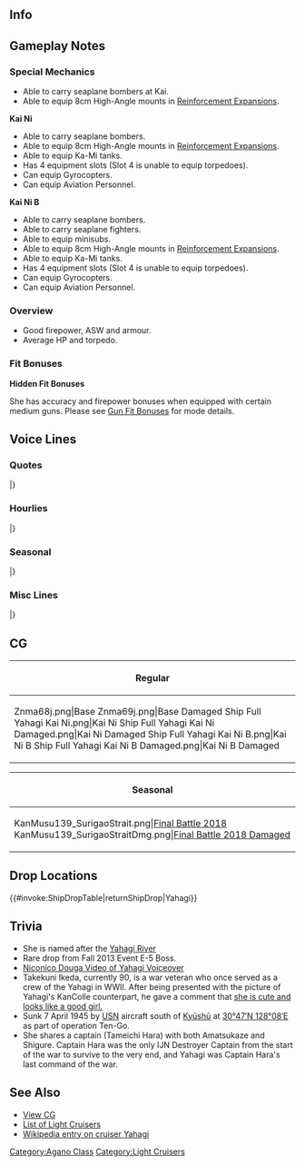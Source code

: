 ==Info==
{{KanmusuInfo|ID=139}}
{{KanmusuInfo|ID=139a}}
{{KanmusuInfo|ID=463}}
{{KanmusuInfo|ID=468}}

==Gameplay Notes==
===Special Mechanics===
* Able to carry seaplane bombers at Kai.
* Able to equip 8cm High-Angle mounts in [[Reinforcement Expansion]]s.

'''Kai Ni'''
* Able to carry seaplane bombers.
* Able to equip 8cm High-Angle mounts in [[Reinforcement Expansion]]s.
* Able to equip Ka-Mi tanks.
* Has 4 equipment slots (Slot 4 is unable to equip torpedoes).
* Can equip Gyrocopters.
* Can equip Aviation Personnel.

'''Kai Ni B'''
* Able to carry seaplane bombers.
* Able to carry seaplane fighters.
* Able to equip minisubs.
* Able to equip 8cm High-Angle mounts in [[Reinforcement Expansion]]s.
* Able to equip Ka-Mi tanks.
* Has 4 equipment slots (Slot 4 is unable to equip torpedoes).
* Can equip Gyrocopters.
* Can equip Aviation Personnel.

===Overview===
* Good firepower, ASW and armour.
* Average HP and torpedo.

===Fit Bonuses===
{{:{{BASEPAGENAME}}/Equipment Bonuses}}
{{clear}}

'''Hidden Fit Bonuses'''

She has accuracy and firepower bonuses when equipped with certain medium guns. Please see [[Gun Fit Bonuses]] for mode details.

==Voice Lines==
===Quotes===
{{ShipquoteHeader}}
{{ShipquoteKai
|scenario = Introduction
|origin = 軽巡矢矧、着任したわ。提督、最後まで頑張っていきましょう！
|translation = Light cruiser Yahagi, reporting for duty. Let's work hard till the end, Admiral!
}}
{{ShipquoteKai|scenario = Introduction|kai2 = true
|origin =軽巡矢矧、改装もしっかり完了したわ。提督、本日もよろしくどうぞ。
|translation =Light cruiser Yahagi, my remodel has been completed without issue. Admiral, I'll be in your care today too.
}}
{{ShipquoteKai
|scenario = Library
|origin = 阿賀野型軽巡の三番艦、矢矧よ。
マリアナ、レイテ、坊丿岬と、後半の大きな海戦には殆ど参加したわ。そうよ、最後の最後まで暴れて見せたの。
私の記憶の途切れた後、大和はどうなったのかしら。ま、いいわ・・・今度は全てを護りきるから!
|translation = I'm the 3rd ship of the Agano-class light crusiers, Yahagi.
I participated in nearly all the naval battles in the latter half of the war, including the Battle of the Philippine Sea, the Battle of Leyte Gulf, and Operation Ten-Go.<ref>Marinara (マリアナ) refers to the [https://en.wikipedia.org/wiki/Battle_of_the_Philippine_Sea Battle of the Philippine Sea], Leyte (レイテ) to the [https://en.wikipedia.org/wiki/Battle_of_Leyte_Gulf Battle of Leyte Gulf] and Bounomisaki (坊丿岬) to [https://en.wikipedia.org/wiki/Operation_Ten-Go Operation Ten-Go].</ref> That's right, I showed off my struggle to the very end.
I wonder what became of Yamato after my memory ends. <ref>She was sunk shortly before Yamato during Ten-Go.</ref> Oh well, this time I'll protect everyone.
}}
{{ShipquoteKai
|scenario = Secretary 1
|origin = ふふっ、いい気配りね。嫌いじゃないわ
|translation = Fufu~, that's a nice gesture. I don't dislike it.
}}
{{ShipquoteKai|scenario = Secretary 1|kai2 = true
|origin =改装矢矧、瑞雲も運用可能よ。どう？試してみる？
|translation =I can operate Zuiuns after my remodel. Well? Want to try it out?
}}
{{ShipquoteKai
|scenario = Secretary 2
|origin = さて、今日はどんな戦略を立てるの？
|translation = So, what's the plan for today?
}}
{{ShipquoteKai
|scenario = Secretary 3
|origin = うふっ、面白いわね。そ～いうことなら私からも仕掛けてもイイのかしら、ねっ？
|translation = Ufu~, this is fun. I wonder if it's fine for me to step up to the challenge you're presenting, hmm?<ref>She's talking about the Admiral poking her.</ref>
}}
{{ShipquoteKai
|scenario = Idle
|origin = そうね。この次の人生がもしあるのなら、今度は軍艦じゃないってのもいいかもね。
|translation = That's right. If there is such a thing as a next life, I think it'd be nice to not be a warship.
}}
{{ShipquoteKai
|scenario = Secretary Married
|origin = 提督…あなたの頑張り、艦娘たちは褒めているのよ？…聞いてないか…。
|translation = Admiral... Do you know the ship girls are praising your hard work? ...He's not listening...
}}
{{ShipquoteKai
|scenario = Secretary Married
|kai = yes
|origin = 提督、どうしたの？顔が赤いわ。体調管理は大事よ。……少し熱がある、かな。よし、じゃあ私が栄養しっかりある物作るわ。ちょっと間宮の厨房を貸してもらうわね、待ってて
|translation = What's wrong, Admiral? Your face is red. It's important to take care of your health... It looks like you've got a bit of a temperature. Alright, I'll go make something nourishing. I'll go ask Mamiya to let me use her kitchen for a while. Please wait.
}}
{{ShipquoteKai|scenario = Secretary Married|kai2 = true
|origin =提督、あなたの頑張り、艦娘はみんな褒めているのよ。もちろん、私だって…あはぁ…うふっ、聞いてないか。
|translation =Admiral, all the ship girls are praising your hard work. Of course, I too... Ah... Ufu. You're not listening I see.
}}
{{ShipquoteKai
|scenario = Wedding
|origin = 何っ、提督、あなた…どうしたの？そんな顔で……なんか真剣な表情ね。…えっ、これ、私に？大和とか、雪風とかじゃなくって？わ、私に！？…っ、どうしよう…あ、あの…どうしよう…わ、私……っ
|translation =What is it, Admiral... What's wrong? You've got... a really serious expression now... Eh, is this, for me? Not for Yamato or Yukikaze? F-for me!? ...Wh-what should I do... U-umm... What should I do... I-I...
}}
{{ShipquoteKai
|scenario = Looking At Scores
|origin = 提督への報告書ね、どうなの？
|translation = Here's a report for you, Admiral. How is it?
}}
{{ShipquoteKai
|scenario = Joining A Fleet
|origin = 第二水雷戦隊、預かります。矢矧、抜錨する！
|translation = I'll lead the 2nd Torpedo Squadron. Yahagi, setting sail!
}}
{{ShipquoteKai|scenario = Joining A Fleet|kai2 = true
|origin =第二水雷戦隊、旗艦、矢矧、推参。さあ、突撃する。掛かれ！
|translation =2nd Torpedo Squadron, flagship, Yahagi, reporting in. Now, let's begin the attack. Bring it!
}}
{{ShipquoteKai
|scenario = Equipment 1
|origin = そうね、ありがたいわ
|translation = That's right, thanks.
}}
{{ShipquoteKai|scenario = Equipment 1|kai2 = true
|origin =これは、いいじゃない？素敵ね。
|translation = This is something good, isn't it? It's lovely.
}}
{{ShipquoteKai
|scenario = Equipment 2
|origin = うん、この改装なら…いけるかもしれない！
|translation = Yup, with this upgrade... I think I can do it!
}}
{{ShipquoteKai|scenario = Equipment 2|kai2b = true
|origin =これなら、これなら行けそうね。矢矧やってみます。
|translation =I think... I think this'll do. I'll give it a shot.
}}
{{ShipquoteKai
|scenario = Equipment 3
|origin = 流石ね
|translation = Just as expected.
}}
{{ShipquoteKai
|scenario = Supply
|origin = 補給よろしく、また出るわ！
|translation = Please resupply me, I'm heading back out again!
}}
{{ShipquoteKai
|scenario = Docking Minor
|origin = この程度、傷のうちにも入らないけど？
|translation = But, this doesn't even count as an injury though?
}}
{{ShipquoteKai
|scenario = Docking Major
|origin = 万全な体勢で出撃したいから、感謝はするわ
|translation = I do want to sortie in perfect condition, so thanks.
}}
{{ShipquoteKai
|scenario = Construction
|origin = 新しい艦が進水するわ
|translation = A new ship has been launched.
}}
{{ShipquoteKai
|scenario = Returning From Sortie
|origin = 艦隊、全艦泊地に帰投したわ
|translation = All ships of the fleet have returned to port.
}}
{{ShipquoteKai
|scenario = Starting A Sortie
|origin = 軽巡矢矧、出撃します！
|translation = Light cruiser Yahagi, sortieing!
}}
{{ShipquoteKai
|scenario = Battle Start
|origin = 砲雷撃戦、始めます！
|translation = Begin battle!
|audio = Yahagi-Battle_Start.ogg
}}
{{ShipquoteKai|scenario = Battle Start|kai2 = true
|origin =敵を見つけたわ。艦隊、増速。合戦、用意！行くわ！
|translation =Enemy spotted. Fleet, increase speed. Battle stations. Let's go!
}}
{{ShipquoteKai
|scenario = Attack
|origin = 今度は良く引きつけるんだ・・・よし、てーっ！
|translation = We have to draw them in properly this time... Alright, fire~!<ref>During the Battle of Leyte Gulf, Yahagi led DesRon2 in evasive manoeuvres that took them away from the US fleet and caused their torpedo spread to miss.</ref>
}}
{{ShipquoteKai|scenario = Attack|kai2 = true
|origin =矢矧、突撃する。
|translation =Yahagi, attacking.
}}
{{ShipquoteKai
|scenario = Night Attack 
|origin = 阿賀野型を軽巡と侮らないで！
|translation = Don't underestimate the Agano-class light cruisers!
}}
{{ShipquoteKai
|scenario = Night Battle
|origin = あはっ！夜戦なの？悪くないわね！
|translation = Aha~! A night battle? Not bad!
}}
{{ShipquoteKai|scenario = Night Battle|kai2 = true
|origin =この矢矧と夜戦をしたいと……面白いわね。後悔しないで。
|translation =You want to night battle with me...? ...That's funny. Don't regret your decision.
}}
{{ShipquoteKai
|scenario = MVP
|origin = この矢矧が艦隊で一番なの？うふぅ、そうね、意外と…嬉しいかもね。
|translation = I'm the fleet's number one? Ufu, that surprsingly... makes me kind of happy.
}}
{{ShipquoteKai|scenario = MVP|kai2 = true
|origin =この矢矧が艦隊で一番なの？うふっ、そうね、意外と嬉しいものね。不思議ね。でも、今日は頂いておくわ。
|translation =I'm the fleet's number one? Ufu, that suprisingly makes me kind of happy. It's strange. But, I'll accept for today.
}}
{{ShipquoteKai
|scenario = Minor Damage 1
|origin = ここからが私の本領発揮よ！
|translation = This is where I show my true abilities!
}}
{{ShipquoteKai
|scenario = Minor Damage 2
|origin = 数発の被弾で私が沈むわけないじゃない！
|translation = I won't sink from so few hits!
}}
{{ShipquoteKai
|scenario = Major Damage
|origin = 私を沈めたいなら、魚雷5、6本くらい撃ち込まないと…駄目よ！
|translation = You'll need 5 or 6 torpedoes if... you want to sink me!<ref>It took 7 torpedoes and 12 bombs to sink Yahagi.</ref>
}}
{{ShipquoteKai
|scenario = Sunk
|origin = もういい、私から、離れて…。また、大和と雪風が見えるな…悪くない…
|translation = It's fine, let go of me... I can see Yamato and Yukikaze again... That's not so bad...
}}
|} <references/>

{{clear}}

===Hourlies===
{{ShipquoteHeader | type = hourly}}
{{ShipquoteKai
|scenario = 00|kai=yes
|origin = 深夜零時。無理はダメよ
|translation = Midnight. Don't push yourself.
}}
{{ShipquoteKai
|scenario = 01|kai=yes
|origin = マルヒトマルマル。提督、眠くないの？
|translation = 0100. Aren't you sleepy, Admiral?
}}
{{ShipquoteKai
|scenario = 02|kai=yes
|origin = マルフタマルマル。今日は、静かな夜ね
|translation = 0200. It's quiet tonight huh.
}}
{{ShipquoteKai
|scenario = 03|kai=yes
|origin = マルサンマルマル。そろそろ今日は、半舷上陸しないの？ねぇ？
|translation = 0300. Isn't it almost time for you to take a break for today? Hey?<ref>She uses 半舷上陸 which translates to 'shore leave'.</ref> 
}}
{{ShipquoteKai|scenario = 03|kai2 = true
|origin =マルサンマルマル。そろそろ今日は半舷上陸しないの。ねぇ、もう三時だし…一杯だけなら、どうかしら？
|translation =0300. It's almost time for a break. Hey, it's 3am... how about a drink?
}}
{{ShipquoteKai
|scenario = 04|kai=yes
|origin = マルヨンマルマル。ねぇ、無理は禁物よ？明日のデイリー任務は私に任せて
|translation = 0400. Hey, don't push yourself alright? Leave tomorrow's daily missions to me.
}}
{{ShipquoteKai
|scenario = 05|kai=yes
|origin = マルゴマルマル。艦これ的には新しい一日の始まりね！
|translation = 0500. A new day has begun for Kancolle!
}}
{{ShipquoteKai
|scenario = 06|kai=yes
|origin = マルロクマルマル。ええっと、工廠で装備を三回作って、そして、出撃して、ええっと…
|translation = 0600. Ummm, first craft three equipment at the arsenal, then sortie, umm...
}}
{{ShipquoteKai
|scenario = 07|kai=yes
|origin = マルナナマルマル。ええっと、それから、新しい艦を三隻建造して…ああ、もう！
|translation = 0700. Umm, and then craft three new ships... Ah, jeez!
}}
{{ShipquoteKai
|scenario = 08|kai=yes
|origin = マルハチマルマル。疲れたわ。デイリー任務も、結構大変なのね。提督、あ、うん
|translation = 0800. I'm tired. The daily missions are pretty troublesome right. Admiral, ah, yeah.
}}
{{ShipquoteKai
|scenario = 09|kai=yes
|origin = マルキュウマルマル。軍縮条約？艦を二体解体って…私には無理！…やるけど
|translation = 0900. A disarmament treaty? Scrap two ships you say... I can't do it! ...I will but...
}}
{{ShipquoteKai
|scenario = 10|kai=yes
|origin = ヒトマルマルマル。ああ、疲れたわ。提督、貴方結構大変なのね。少し見直したわ
|translation = 1000. Ah, I'm tired. You've got a real hard job, Admiral. I've got a slightly better opinion of you now.
}}
{{ShipquoteKai
|scenario = 11|kai=yes
|origin = ヒトヒトマルマル。私には海上での戦闘の方が向いているみたい。出撃させて！
|translation = 1100. It seems that I'm someone more suited to fighting on the seas. Let me sortie!
}}
{{ShipquoteKai
|scenario = 12|kai=yes
|origin = ヒトフタマルマル。慣れないことすると本当おなか空くわね。ね、お昼は何食べる？
|translation = 1200. You really get hungry when you do things you're not used to huh. Hey, what do you want for lunch?
}}
{{ShipquoteKai
|scenario = 13|kai=yes
|origin = ヒトサンマルマル。私の故郷でコレ今流行ってるんですって。大きな丸い肉はさみパン…かなぁ
|translation = 1300. This is popular in my hometown now. It's a big, round meat sandwich... I guess.<ref>Yahagi was constructed at Sasebo, Nagasaki, where the "Sasebo Burger" is now a popular delicacy.</ref>
}}
{{ShipquoteKai
|scenario = 14|kai=yes
|origin = ヒトヨンマルマル。もぐもぐもぐ…行けるわね！ハンバーガーって言うんですって
|translation = 1400. *nom nom*... This is quite good! I heard they call it a "Hamburger".
}}
{{ShipquoteKai|scenario = 14|kai2 = true
|origin = ヒトヨン、はむはむはむ…ん。この戦闘糧食、行けるわね！今は「佐世保バーガー」って言うのね？もう一ついい？
|translation =1400. *nom nom*... *glup*. This combat ration is quite good! They call it "Sasebo Burger" these days don't they? Can I have another?
}}
{{ShipquoteKai
|scenario = 15|kai=yes
|origin = ヒトゴマルマル。さぁ、また出撃しましょ！どんどん行くわ
|translation = 1500. Now, it's time to sortie again! I'll keep going!
}}
{{ShipquoteKai
|scenario = 16|kai=yes
|origin = ヒトロクマルマル。ああ、これ？いいでしょ、萩の花と、矢デザインの盃なの
|translation = 1600. Ah, this? Nice right. It's a sake cup with a Hagi flower and arrow design.<ref>At Yahagi's launch ceremony, the commemorating sake cups handed out as gifts did not have her name written on it due to security reasons. It was instead decorated with an arrow (ya-) and a Hagi flower (-hagi).</ref>
}}
{{ShipquoteKai
|scenario = 17|kai=yes
|origin = ヒトナナマルマル。そろそろ日が落ちるわね。私、夜戦も存分にやってみたいわ
|translation = 1700. It's almost sunset. I'd like to night battle until I'm satisfied.
}}
{{ShipquoteKai
|scenario = 18|kai=yes
|origin = ヒトハチマルマル。そういえば、今日の演習はどうだったの？
|translation = 1800. Come to think of it, how were todays exercises?
}}
{{ShipquoteKai
|scenario = 19|kai=yes
|origin = ヒトキュウマルマル。提督、今日の晩ご飯はなんでしょうね？ちょっと楽しみ！
|translation = 1900. What do you want for dinner today Admiral? I'm kind of looking forward to it!
}}
{{ShipquoteKai
|scenario = 20|kai=yes
|origin = フタマルマルマル。さぁ、夜戦の時間ね。どうする？するの？
|translation = 2000. Now, it's time for night battles huh. What now? Are we doing it?
}}
{{ShipquoteKai
|scenario = 21|kai=yes
|origin = フタヒトマルマル。提督、まだまだいけるわ。矢矧、がんばります！
|translation = 2100. I can keep going Admiral. I'll do my best!
}}
{{ShipquoteKai
|scenario = 22|kai=yes
|origin = フタフタマルマル。提督、矢矧水雷戦隊、全力で行くから！フラ戦なんか粉砕よ！
|translation = 2200. My Torpedo Squadron will be heading out at full power! We'll crush those flag BBs!
}}
{{ShipquoteKai|scenario = 22|kai2 = true
|origin =フタフタマルマル。提督、矢矧二水戦は無理な作戦ではなく、敵後方を撹乱するという手も…はい、了解です。
|translation =2200. Admiral, this operation isn't impossible for my DesRon2. We can disrupt the enemy's rear... Yes, understood.
}}
{{ShipquoteKai
|scenario = 23|kai=yes
|origin = フタサンマルマル。うーん、戦艦はやっぱり強いわ…。敵空母は…はい、嫌いです
|translation = 2300. Yeah, battleships are definitely strong... Enemy carriers are... Yes, I hate them.
}}
{{ShipquoteKai|scenario = 23|kai2 = true
|origin =フタサンマルマル。はい、最後の二水戦、提督なら活かしていただけるかと…安心しました。おやすみなさい。
|translation =2300. Yes, I was wondering if you could put the final DesRon2 to good use... That puts me at ease. Good night.
}}
|} <references/>

{{clear}}

===Seasonal===
{{SeasonalHeaderOld}}
{{SeasonalQuote
|scenario = [[Seasonal/Christmas_2015|Christmas 2015]]
|origin = クリスマス。悪くはないわね、こういうの。提督、私は好きよ。少し…酔いそう。
|translation =	Christmas. This is not bad. I like it, Admiral. I might… get a bit drunk.
|audio = Yahagi_Christmas_2015_Sec1.ogg
|notes =Secretary 1
}}
{{SeasonalQuote
|scenario = [[Seasonal/Christmas_Eve_2015|Christmas Eve 2015]]
|origin = 少し寒くなってきたわね…鍛錬には丁度いいわね。十戦隊集合、演習に出ます！
|translation =	It’s gotten a bit colder… Just right for some training. DesRon10 assemble, we’re heading out for exercises!
|audio = Yahagi_Chirstmas_2015_Sec2.ogg
|notes = Secretary 2
}}
{{SeasonalQuote
|scenario = [[Seasonal/End_of_Year_2015|End of Year 2015]]
|origin = 酒匂、どうしたの？あのカンをとりたいのね？はい！そっか、大掃除か。手伝うわ。
|translation =	What’s wrong, Sakawa? You need to get that drum? Yes! I see, spring cleaning. I’ll help.
|audio = Yahagi_Year_End_2015_Sec1.ogg
|notes = 
}}
{{SeasonalQuote
|scenario = [[Seasonal/New_Year_2016|New Year 2016]]
|origin = 提督、新年あけましておめでとう。今年もよろしくどうぞ。…さぁ、今年も出撃よ！
|translation =	Happy New Year, Admiral. Please take care of me this year… Now, let’s sortie this year too!
|audio = Yahagi_New_Years_Day_2016.ogg
|notes = 
}}
{{SeasonalQuote
|scenario = [[Seasonal/Setsubun_2016|Setsubun 2016]]
|origin = 節分か。こういうのもいいわね…っていたっ！？被弾！？ だ、誰！…あ、阿賀野姉ぇ！？
|translation =	It’s Setsubun. This is pretty good… Ouch!? Incoming fire!? Wh-who! …A-Agano-nee!?
|audio = Yahagi_Setsubun_2016_Sec1.ogg
|notes = 
}}
{{SeasonalQuote
|scenario = [[Seasonal/Valentine%27s_Day_2016|Valentine’s Day 2016]]
|origin = 姉さんたちが忙しいそう...チョコ作り...か。私もやてみようかな？うん、能代姉に作り方教えてもらお！
|translation =	My sisters are all so busy… making… chocolates. Should I join in too? Yep, I’ll ask Noshiro-nee to teach me!
|audio = Yahagi_Valentine_Sec1.ogg
|notes = 
}}
{{SeasonalQuote
|scenario = [[Seasonal/White_Day_2016|White Day 2016]]
|origin = 提督、これをお返しに？ありがとう♪…後で能代姉にもお礼しなくちゃ。
|translation =	Is this a return gift, Admiral? Thank you♪ …I’ll have to thank Noshiro-nee later.
|audio = Yahagi_White_Day_2016.ogg
|notes = 
}}
{{SeasonalQuote
|scenario = [[Seasonal/Coming_of_Spring_2016|Spring 2016]]
|origin = もうすぐあの出撃の季節か…ふん、私らしくない。あぁ、大和、桜を見ながら一杯どう？
|translation =	It’s almost the time of year of that sortie… Humph, this isn’t like me. Ah, want to go see the cherry blossoms and have a drink together, Yamato?
|audio = Yahagi_Spring_2016_Sec1.mp3
|notes = 
}}
{{SeasonalQuote
|scenario = [[Seasonal/Third_Anniversary|3rd Anniversary]]
|origin = 提督、おめでとう。私達、三周年ですって。提督もお疲れ様♪これからも、よろしくお願いね？
|translation =	Congratulations, Admiral. It’s our 3rd Anniversary. Thanks for your hard work♪ Please keep taking care of me from now on alright?
|audio = Yahagi_3rd_Anniversary_Sec1.mp3
|notes = 
}}
{{SeasonalQuote
|scenario = [[Seasonal/Rainy_Season_2016|Rainy Season 2016]]
|origin = よく降るわねぇ…あぁ、磯風、自作のてるてる坊主？不思議な形ね。私も作ろうかな。
|translation =	It’s really coming down… Ah, did you make that teruteru bouzu yourself. Isokaze? It looks strange. I’ll try make one too.
|audio = Yahagi_Rainy_Season_2016_Sec1.mp3
|notes = 
}}
{{SeasonalQuote
|scenario = [[Seasonal/Autumn_2016|Autumn 2016]]
|origin = 秋か。確かにこの季節は、食べ物が美味しいな。でも、阿賀野姉は少し堪能しすぎね！
|translation =	It’s autumn. The food at this time of year is definitely delicious. But Agano-nee is enjoying it a little too much!
|audio = Yahagi_Autumn_2016_Sec1.mp3
|notes = 
}}
{{SeasonalQuote
|scenario = [[Seasonal/Fourth_Anniversary|4th Anniversary]]
|origin = 提督、おめでとう。私達、四周年ですて。提督もお疲れ様。矢矧、これからも提督のために頑張ります！
|translation =	Congratulations, Admiral. It’s our 4th Anniversary. Good job, Admiral. I’ll keep working hard for your sake!
|audio = Yahagi_4th_Anniversary_Sec1_2017.mp3
|notes = 
}}
{{SeasonalQuote
|scenario = [[Seasonal/Early_Summer_2017|Early Summer 2017]]
|origin = 磯風、何を練習してるの？うん、うん。秋に備えて夏から練習を…大変ね。
|translation =	What are you training for, Isokaze? I see, I see. You’re training in summer to prepare for fall… You’ve got it rough.
|audio = Yahagi_Sec1_Summer_2017.mp3
|notes = 
}}
{{SeasonalQuote
|scenario = [[Seasonal/Summer_2017|Midsummer 2017]]
|origin = 夏は鍛錬にいい季節ね。えぇ、海には行けないかって？海に毎日行けるけど。
|translation =	Summer is a good season for training. Eh, why don’t we go to the sea? But we go to the sea everyday.
|audio = Yahagi_Sec1_Midsummer_2017.mp3
|notes = 
}}
{{SeasonalQuote
|scenario = [[Seasonal/Coming_of_Spring_2018|Coming of Spring 2018]]
|origin = えぇ、瑞雲祭り。いいはね。これが瑞雲。そうね、私たちを搭載できないかしら。大和を考えてるみたい。
|translation =	Eh, it’s the Zuiun Festival. Nice. So this is a Zuiun. Hmm, I wonder if I can equip it. Just like Yamato.
|audio = Yahagi_Spring_2018_Sec1.mp3
|notes = Zuiun Festival line
}}
{{SeasonalQuote
|scenario = [[Seasonal/Fifth_Anniversary|5th Anniversary]]
|origin = 提督、おめでとう。私達五周年ですって。遠いとこまできたはね。提督もお疲れさま。これからも、よろしくどぞ。
|translation =	Congratulations, Admiral. It’s our 5th Anniversary. We’ve come a long way. Thanks for your hard work too, Admiral. Please keep looking after me.
|audio = Yahagi_5th_Anniversary_Sec1.mp3
|notes = 
}}
{{SeasonalQuote
|scenario = [[Seasonal/Setsubun_2019|Setsubun 2019]]
|origin = 阿賀野姉、意外と本気で投げられるといたいだから。って、いた！えぇ、酒匂？
|translation =	Agano-nee, it hurts if you suddenly throw those at me so hard. Ow, that hurt! Eh, Sakawa?
|audio = Yahagi_Setsubun_2019_Sec2.mp3
|notes = Secretary 2
}}
{{SeasonalQuote
|scenario = [[Seasonal/Valentine%27s_Day_2019|Valentine's Day 2019]]
|origin = 能代姉、ありがとう。うん、これなら私にも出来そう。よし！
|translation =	Noshiro-nee, thank you. Yup, even I can do it with this. Alright!
|audio = Yahagi_Valentines_2019_Sec2.mp3
|notes = Secretary 2
}}
{{SeasonalQuote
|scenario = [[Seasonal/Sixth_Anniversary|6th Anniversary]]
|origin = 提督、おめでとう。私達、六周年なんですって。えっと、出会ったときから…まあ、いいか。提督もお疲れ様。これからも、よろしくどうぞ。
|translation =	Admiral, congrats. It's our 6th Anniversary. Umm, when we first met... Well, that's fine. Good work, Admiral. Please keep looking after me.
|audio = Yahagi_6th_Anniversary_Sec3.mp3
|notes = Secretary 3
}}
{{SeasonalQuote
|scenario = [[Seasonal/Seventh_Anniversary|7th Anniversary]]
|origin = 提督、おめでとう。私たち七周年なんですって。えっと…出会ったときから…まあ、いいか。提督も、お疲れさま。これからもろしくどうぞ。
|translation =	Admiral, congratulations. It's our 7th Anniversary. Ummm... from the time we met, I've... Well, nevermind. Admiral, thanks for your work too. I'll be counting on you too.
|audio = Yahagi_7th_Anniversary_Secretary_2.mp3
|notes = Secretary 2
}}
{{SeasonalQuote
|scenario = [[Seasonal/Eighth_Anniversary|8th Anniversary]]
|origin = 提督、大和、おめでとう。私達、ついに八周年ですって。提督も、本当にお疲れ様。これまでのこと、矢矧、感謝しています。これからも、よろしくどうぞ。
|translation =	Admiral, Yamato, congratulations. It's our 8th Anniversary. Thank you for your hard work so far, Admiral. I'm really grateful. I'm counting on your continued support.
|audio = Yahagi_8th Anniversary_Secretary_1.mp3
|notes = 
}}
|}<references/>

{{clear}}

===Misc Lines===
{{SeasonalHeaderOld}}
{{SeasonalQuote
|scenario = [[Seasonal/Final_Battle|Eve of the Final Battle 2018]]
|origin = 捷一号作戦…ここで私達が、敵の進行…防ぐ。十戦隊、作戦準備。…ふぅ、能代ねえ…
|translation =	It’s Operation Sho-1… We need to stop the enemy’s advance… here. 10th Squadron, prepare for the operation. …*sigh* Noshiro-nee…
|audio = Yahagi_Kantai_Kessen_2018_Sec2.mp3
|notes = Secretary 2
}}
{{SeasonalQuote
|scenario = [[Seasonal/Final_Battle|Final Battle 2018]]
|origin = 第一遊撃部隊、第二部隊、十戰隊、矢矧、出撃します。提督、ご命令を。
|translation =	1st Striking Force, 2nd Section, 10th Squadron; Yahagi, sortieing. Your orders, Admiral.
|audio = Yahagi_Kantai_Kessen_2018_Sec1.mp3
|notes = Secretary 1
}}
{{SeasonalQuote
|scenario = [[Seasonal/Final_Battle|Final Battle 2018]]
|origin = 金剛さん、私たちの全力で敵に喰らえつきます。でも、あと少し…あと少し及ばない時は...いいえ、大丈夫！
|translation =	Let’s give the enemy all we got, Kongou. But, when things… when things are just too much… No, I’m fine!
|audio = Yahagi_Kantai_Kessen_2018_Sec2b.mp3
|notes = Secretary 2
}}
{{SeasonalQuote
|scenario = [[Seasonal/Final_Battle|Final Battle 2018]]
|origin = 能代姉、気負い過ぎないで。そう、いつもの…いつもの演習の通りで行きましょう。大丈夫！
|translation =	Don’t push yourself too far, Noshiro-nee. Yes, let’s… let’s do it like we’ve trained to. We’ll be fine!
|audio = Yahagi_Kantai_Kessen_2018_Sec3.mp3
|notes = Secretary 3
}}
{{SeasonalQuote
|scenario = [[Seasonal/Final_Battle|Final Battle 2018]]
|origin = 艦隊、単縦陣、行くぞ。矢矧、水雷戦隊、推して参る！
|translation =	Fleet, move out in line ahead formation. Yahagi’s torpedo squadron, setting forth!
|audio = Yahagi_Kantai_Kessen_2018_NightBattle.mp3
|notes = Night Battle
}}
{{SeasonalQuote
|scenario = [[Winter_2018_Event|Final Battle 2018]]
|origin = 了解。第一遊撃部隊、第二部隊、十戦隊、旗艦矢矧、推参。さあ、突撃する。掛かれ！
|translation =	Roger. 1st Striking Force, 2nd Section, 10th Squadron flagship, Yahagi, has arrived. Now, let’s charge in. Get them!
|audio = Yahagi_FriendFleet.mp3
|notes = Friend Fleet line
}}
{{SeasonalQuote
|scenario = [[KanColle_Sasebo_Naval_Base_Tour|Sasebo Base Tour 2018]]
|origin = 佐世保か？懐かしいはね。この盃も、大事にしているの。ん、やっぱ故郷はいいものね。
|translation =	Sasebo huh? How nostalgic. I’ve treasured this sake cup too. Mmm, hometowns are definitely great.
|audio = Yahagi_Sasebo_Homecoming_2018_Sec1.mp3
|notes = 
}}
{{SeasonalQuote
|scenario = [[Spring 2019 Event]]
|origin = 艦隊、単縦陣。行くぞ。矢矧水雷戦隊、押して参る！
|translation = Fleet, line ahead. Let's go. Yahagi Torpedo Squadron, charging in!
|audio = Ship_Voice_Yahagi_Kai_Spring_2019_Event_Friend_Fleet_1.mp3
|notes = Friend Fleet Line
}}
|}<references/>

{{clear}}

==CG==
{| class="mw-collapsible mw-collapsed wikitable" style="width: 100%;"
!Regular
|-
|<gallery>
Znma68j.png|Base
Znma69j.png|Base Damaged
Ship Full Yahagi Kai Ni.png|Kai Ni
Ship Full Yahagi Kai Ni Damaged.png|Kai Ni Damaged
Ship Full Yahagi Kai Ni B.png|Kai Ni B
Ship Full Yahagi Kai Ni B Damaged.png|Kai Ni B Damaged
</gallery>
|}

{| class="mw-collapsible mw-collapsed wikitable" style="width: 100%;"
!Seasonal
|-
|<gallery>
KanMusu139_SurigaoStrait.png|[[Seasonal/Final_Battle|Final Battle 2018]]
KanMusu139_SurigaoStraitDmg.png|[[Seasonal/Final_Battle|Final Battle 2018 Damaged]]
</gallery>
|}

==Drop Locations==
{{#invoke:ShipDropTable|returnShipDrop|Yahagi}}

==Trivia==
*She is named after the [https://en.wikipedia.org/wiki/Yahagi_River Yahagi River]
*Rare drop from Fall 2013 Event E-5 Boss.
*[http://www.nicovideo.jp/watch/sm22317223 Niconico Douga Video of Yahagi Voiceover]
*Takekuni Ikeda, currently 90, is a war veteran who once served as a crew of the Yahagi in WWII. After being presented with the picture of Yahagi's KanColle counterpart, he gave a comment that [http://sgcafe.com/2014/01/original-battleship-yahagi-crew-member-meets-ships-kantai-collection-counterpart/ she is cute and looks like a good girl.]
*Sunk 7 April 1945 by [http://en.wikipedia.org/wiki/USN USN] aircraft south of [http://en.wikipedia.org/wiki/Ky%C5%ABsh%C5%AB Kyūshū] at [http://tools.wmflabs.org/geohack/geohack.php?pagename=Japanese_cruiser_Yahagi_%281942%29&params=30_47_N_128_08_E_ 30°47′N 128°08′E] as part of operation Ten-Go.
* She shares a captain (Tameichi Hara) with both Amatsukaze and Shigure. Captain Hara was the only IJN Destroyer Captain from the start of the war to survive to the very end, and Yahagi was Captain Hara's last command of the war.

==See Also==
*[[{{PAGENAME}}/Gallery|View {{PAGENAME}} CG]]
*[[EliteCL|List of Light Cruisers]]
*[[wikipedia:Japanese_cruiser_Yahagi_(1942)|Wikipedia entry on cruiser Yahagi]]

{{shiplist}}
[[Category:Agano Class]]
[[Category:Light Cruisers]]